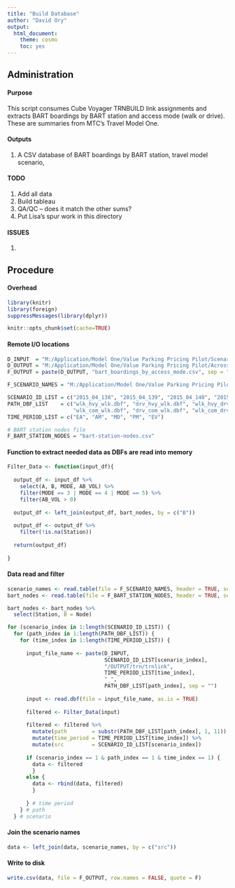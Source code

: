 ```yaml
---
title: "Build Database"
author: "David Ory"
output: 
  html_document:
    theme: cosmo
    toc: yes
---
```



## Administration

#### Purpose
This script consumes Cube Voyager TRNBUILD link assignments and extracts BART boardings by BART station and access mode (walk or drive).  These are summaries from MTC's Travel Model One. 

#### Outputs
1.  A CSV database of BART boardings by BART station, travel model scenario,  

#### TODO
1.  Add all data
2.  Build tableau
3.  QA/QC -- does it match the other sums?
4.  Put Lisa's spur work in this directory

#### ISSUES
1. 

## Procedure

#### Overhead
```r
library(knitr)
library(foreign)
suppressMessages(library(dplyr))
```

```r
knitr::opts_chunk$set(cache=TRUE)
```

#### Remote I/O locations
```r
D_INPUT  = "M:/Application/Model One/Value Parking Pricing Pilot/Scenarios/"
D_OUTPUT = "M:/Application/Model One/Value Parking Pricing Pilot/Across Scenarios/"
F_OUTPUT = paste(D_OUTPUT, "bart_boardings_by_access_mode.csv", sep = "") 

F_SCENARIO_NAMES = "M:/Application/Model One/Value Parking Pricing Pilot/Scenarios/ScenarioKey.csv" 

SCENARIO_ID_LIST = c("2015_04_138", "2015_04_139", "2015_04_140", "2015_04_141", "2015_04_142")
PATH_DBF_LIST    = c("wlk_hvy_wlk.dbf", "drv_hvy_wlk.dbf", "wlk_hvy_drv.dbf",
                     "wlk_com_wlk.dbf", "drv_com_wlk.dbf", "wlk_com_drv.dbf")
TIME_PERIOD_LIST = c("EA", "AM", "MD", "PM", "EV")

# BART station nodes file
F_BART_STATION_NODES = "bart-station-nodes.csv"

```

#### Function to extract needed data as DBFs are read into memory
```r
Filter_Data <- function(input_df){
  
  output_df <- input_df %>%
    select(A, B, MODE, AB_VOL) %>%
    filter(MODE == 3 | MODE == 4 | MODE == 5) %>%
    filter(AB_VOL > 0)
  
  output_df <- left_join(output_df, bart_nodes, by = c("B"))
  
  output_df <- output_df %>%
    filter(!is.na(Station))
  
  return(output_df)
  
}

```

#### Data read and filter
```r
scenario_names <- read.table(file = F_SCENARIO_NAMES, header = TRUE, sep = ",", stringsAsFactors = FALSE)
bart_nodes <- read.table(file = F_BART_STATION_NODES, header = TRUE, sep = ",", stringsAsFactors = FALSE)

bart_nodes <- bart_nodes %>%
  select(Station, B = Node)

for (scenario_index in 1:length(SCENARIO_ID_LIST)) {
  for (path_index in 1:length(PATH_DBF_LIST)) {
    for (time_index in 1:length(TIME_PERIOD_LIST)) {
      
      input_file_name <- paste(D_INPUT, 
                               SCENARIO_ID_LIST[scenario_index], 
                               "/OUTPUT/trn/trnlink",  
                               TIME_PERIOD_LIST[time_index], 
                               "_",
                               PATH_DBF_LIST[path_index], sep = "")
      
      input <- read.dbf(file = input_file_name, as.is = TRUE)
      
      filtered <- Filter_Data(input)
      
      filtered <- filtered %>%
        mutate(path        = substr(PATH_DBF_LIST[path_index], 1, 11)) %>%
        mutate(time_period = TIME_PERIOD_LIST[time_index]) %>%
        mutate(src         = SCENARIO_ID_LIST[scenario_index])
      
      if (scenario_index == 1 & path_index == 1 & time_index == 1) {
        data <- filtered
        }
      else {
        data <- rbind(data, filtered)
        }
      
      } # time period
    } # path
  } # scenario

```

#### Join the scenario names
```r
data <- left_join(data, scenario_names, by = c("src"))
```

#### Write to disk
```r
write.csv(data, file = F_OUTPUT, row.names = FALSE, quote = F)
```



